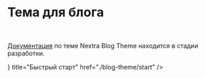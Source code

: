 
# Тема для блога

<br />

<Callout type="warning">[Документация](https://nextra.site/docs/blog-theme) по теме Nextra Blog Theme находится в стадии разработки.</Callout>

<Cards>
  <Cards.Card
    icon={
			<svg
				xmlns="http://www.w3.org/2000/svg"
				fill="none"
				viewBox="0 0 24 24"
				stroke-width="1.5"
				stroke="currentColor"
			>
				<path
					stroke-linecap="round"
					stroke-linejoin="round"
					d="M8.25 4.5l7.5 7.5-7.5 7.5"
				/>
			</svg>
		}
    title="Быстрый старт"
    href="./blog-theme/start"
  />
</Cards>